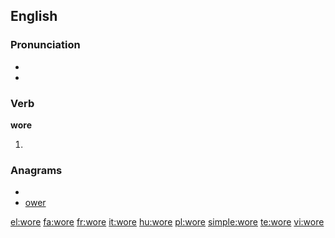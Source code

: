 {{also|WORE}}
==English==

===Pronunciation===
* {{IPA|/ˈwoɻ/}}
* {{audio|en-us-wore.ogg|Audio (US)}}

===Verb===
'''wore'''

# {{past tense of| to [[wear]]}}

===Anagrams===
* {{alphagram|eorw}}
* [[ower#English|ower]]

[[el:wore]]
[[fa:wore]]
[[fr:wore]]
[[it:wore]]
[[hu:wore]]
[[pl:wore]]
[[simple:wore]]
[[te:wore]]
[[vi:wore]]